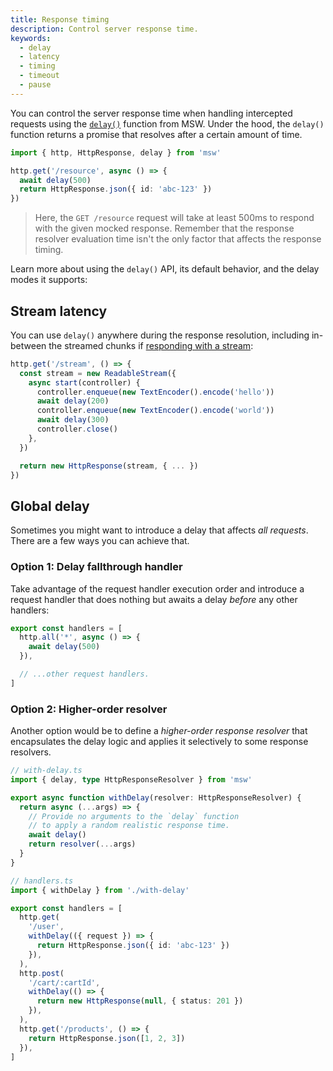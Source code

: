 ```yaml
---
title: Response timing
description: Control server response time.
keywords:
  - delay
  - latency
  - timing
  - timeout
  - pause
---
```


You can control the server response time when handling intercepted requests using the [`delay()`](/docs/api/delay) function from MSW. Under the hood, the `delay()` function returns a promise that resolves after a certain amount of time.

```ts {4} /delay/
import { http, HttpResponse, delay } from 'msw'

http.get('/resource', async () => {
  await delay(500)
  return HttpResponse.json({ id: 'abc-123' })
})
```

> Here, the `GET /resource` request will take at least 500ms to respond with the given mocked response. Remember that the response resolver evaluation time isn't the only factor that affects the response timing.

Learn more about using the `delay()` API, its default behavior, and the delay modes it supports:


<PageCard
  icon={CubeTransparentIcon}
  url="/docs/api/delay"
  title="delay()"
  description="API reference for the `delay` function."
/>

## Stream latency

You can use `delay()` anywhere during the response resolution, including in-between the streamed chunks if [responding with a stream](/docs/http/responses/streaming):

```ts {5,7}
http.get('/stream', () => {
  const stream = new ReadableStream({
    async start(controller) {
      controller.enqueue(new TextEncoder().encode('hello'))
      await delay(200)
      controller.enqueue(new TextEncoder().encode('world'))
      await delay(300)
      controller.close()
    },
  })

  return new HttpResponse(stream, { ... })
})
```

## Global delay

Sometimes you might want to introduce a delay that affects _all requests_. There are a few ways you can achieve that.

### Option 1: Delay fallthrough handler

Take advantage of the request handler execution order and introduce a request handler that does nothing but awaits a delay _before_ any other handlers:

```ts {2-4}
export const handlers = [
  http.all('*', async () => {
    await delay(500)
  }),

  // ...other request handlers.
]
```

### Option 2: Higher-order resolver

Another option would be to define a _higher-order response resolver_ that encapsulates the delay logic and applies it selectively to some response resolvers.

```ts {6-8}
// with-delay.ts
import { delay, type HttpResponseResolver } from 'msw'

export async function withDelay(resolver: HttpResponseResolver) {
  return async (...args) => {
    // Provide no arguments to the `delay` function
    // to apply a random realistic response time.
    await delay()
    return resolver(...args)
  }
}
```

```ts {7,13} /withDelay/2,3
// handlers.ts
import { withDelay } from './with-delay'

export const handlers = [
  http.get(
    '/user',
    withDelay(({ request }) => {
      return HttpResponse.json({ id: 'abc-123' })
    }),
  ),
  http.post(
    '/cart/:cartId',
    withDelay(() => {
      return new HttpResponse(null, { status: 201 })
    }),
  ),
  http.get('/products', () => {
    return HttpResponse.json([1, 2, 3])
  }),
]
```
